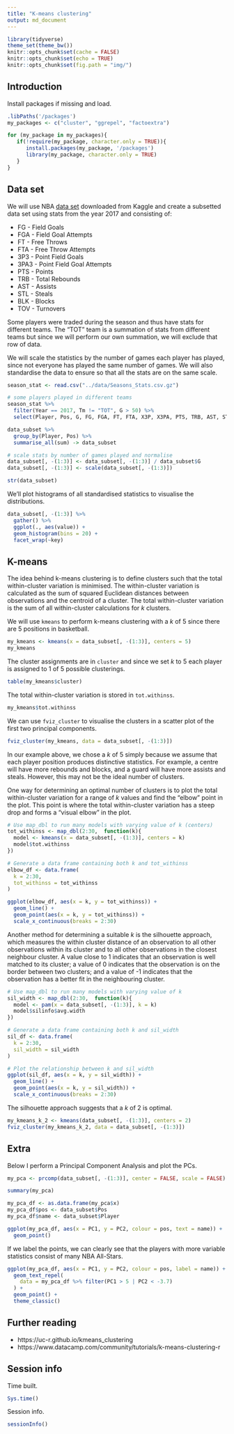 ```yaml
---
title: "K-means clustering"
output: md_document
---
```


```r
library(tidyverse)
theme_set(theme_bw())
knitr::opts_chunk$set(cache = FALSE)
knitr::opts_chunk$set(echo = TRUE)
knitr::opts_chunk$set(fig.path = "img/")
```

## Introduction

Install packages if missing and load.

```r
.libPaths('/packages')
my_packages <- c("cluster", "ggrepel", "factoextra")

for (my_package in my_packages){
   if(!require(my_package, character.only = TRUE)){
      install.packages(my_package, '/packages')
      library(my_package, character.only = TRUE)
   }
}
```

## Data set

We will use NBA [data set](https://www.kaggle.com/drgilermo/nba-players-stats) downloaded from Kaggle and create a subsetted data set using stats from the year 2017 and consisting of:

* FG - Field Goals
* FGA - Field Goal Attempts
* FT - Free Throws
* FTA - Free Throw Attempts
* 3P3 - Point Field Goals
* 3PA3 - Point Field Goal Attempts
* PTS - Points
* TRB - Total Rebounds
* AST - Assists
* STL - Steals
* BLK - Blocks
* TOV - Turnovers

Some players were traded during the season and thus have stats for different teams. The "TOT" team is a summation of stats from different teams but since we will perform our own summation, we will exclude that row of data.

We will scale the statistics by the number of games each player has played, since not everyone has played the same number of games. We will also standardise the data to ensure so that all the stats are on the same scale.

```r
season_stat <- read.csv("../data/Seasons_Stats.csv.gz")

# some players played in different teams
season_stat %>%
  filter(Year == 2017, Tm != "TOT", G > 50) %>%
  select(Player, Pos, G, FG, FGA, FT, FTA, X3P, X3PA, PTS, TRB, AST, STL, BLK, TOV) -> data_subset

data_subset %>%
  group_by(Player, Pos) %>%
  summarise_all(sum) -> data_subset

# scale stats by number of games played and normalise
data_subset[, -(1:3)] <- data_subset[, -(1:3)] / data_subset$G
data_subset[, -(1:3)] <- scale(data_subset[, -(1:3)])

str(data_subset)
```

We'll plot histograms of all standardised statistics to visualise the distributions.

```r
data_subset[, -(1:3)] %>%
  gather() %>%
  ggplot(., aes(value)) +
  geom_histogram(bins = 20) +
  facet_wrap(~key)
```

## K-means

The idea behind k-means clustering is to define clusters such that the total within-cluster variation is minimised. The within-cluster variation is calculated as the sum of squared Euclidean distances between observations and the centroid of a cluster. The total within-cluster variation is the sum of all within-cluster calculations for _k_ clusters.

We will use `kmeans` to perform k-means clustering with a _k_ of 5 since there are 5 positions in basketball.

```r
my_kmeans <- kmeans(x = data_subset[, -(1:3)], centers = 5)
my_kmeans
```

The cluster assignments are in `cluster` and since we set _k_ to 5 each player is assigned to 1 of 5 possible clusterings.

```r
table(my_kmeans$cluster)
```

The total within-cluster variation is stored in `tot.withinss`.

```r
my_kmeans$tot.withinss
```

We can use `fviz_cluster` to visualise the clusters in a scatter plot of the first two principal components.

```r
fviz_cluster(my_kmeans, data = data_subset[, -(1:3)])
```

In our example above, we chose a _k_ of 5 simply because we assume that each player position produces distinctive statistics. For example, a centre will have more rebounds and blocks, and a guard will have more assists and steals. However, this may not be the ideal number of clusters.

One way for determining an optimal number of clusters is to plot the total within-cluster variation for a range of _k_ values and find the "elbow" point in the plot. This point is where the total within-cluster variation has a steep drop and forms a "visual elbow" in the plot.

```r
# Use map_dbl to run many models with varying value of k (centers)
tot_withinss <- map_dbl(2:30,  function(k){
  model <- kmeans(x = data_subset[, -(1:3)], centers = k)
  model$tot.withinss
})

# Generate a data frame containing both k and tot_withinss
elbow_df <- data.frame(
  k = 2:30,
  tot_withinss = tot_withinss
)

ggplot(elbow_df, aes(x = k, y = tot_withinss)) +
  geom_line() +
  geom_point(aes(x = k, y = tot_withinss)) +
  scale_x_continuous(breaks = 2:30)
```

Another method for determining a suitable _k_ is the silhouette approach, which measures the within cluster distance of an observation to all other observations within its cluster and to all other observations in the closest neighbour cluster. A value close to 1 indicates that an observation is well matched to its cluster; a value of 0 indicates that the observation is on the border between two clusters; and a value of -1 indicates that the observation has a better fit in the neighbouring cluster.

```r
# Use map_dbl to run many models with varying value of k
sil_width <- map_dbl(2:30,  function(k){
  model <- pam(x = data_subset[, -(1:3)], k = k)
  model$silinfo$avg.width
})

# Generate a data frame containing both k and sil_width
sil_df <- data.frame(
  k = 2:30,
  sil_width = sil_width
)

# Plot the relationship between k and sil_width
ggplot(sil_df, aes(x = k, y = sil_width)) +
  geom_line() +
  geom_point(aes(x = k, y = sil_width)) +
  scale_x_continuous(breaks = 2:30)
```

The silhouette approach suggests that a _k_ of 2 is optimal.

```r
my_kmeans_k_2 <- kmeans(data_subset[, -(1:3)], centers = 2)
fviz_cluster(my_kmeans_k_2, data = data_subset[, -(1:3)])
```

## Extra

Below I perform a Principal Component Analysis and plot the PCs.

```r
my_pca <- prcomp(data_subset[, -(1:3)], center = FALSE, scale = FALSE)

summary(my_pca)

my_pca_df <- as.data.frame(my_pca$x)
my_pca_df$pos <- data_subset$Pos
my_pca_df$name <- data_subset$Player

ggplot(my_pca_df, aes(x = PC1, y = PC2, colour = pos, text = name)) +
  geom_point()
```

If we label the points, we can clearly see that the players with more variable statistics consist of many NBA All-Stars.

```r
ggplot(my_pca_df, aes(x = PC1, y = PC2, colour = pos, label = name)) +
  geom_text_repel(
    data = my_pca_df %>% filter(PC1 > 5 | PC2 < -3.7)
  ) +
  geom_point() +
  theme_classic()
```

## Further reading

* https://uc-r.github.io/kmeans_clustering
* https://www.datacamp.com/community/tutorials/k-means-clustering-r

## Session info

Time built.

```r
Sys.time()
```

Session info.

```r
sessionInfo()
```

